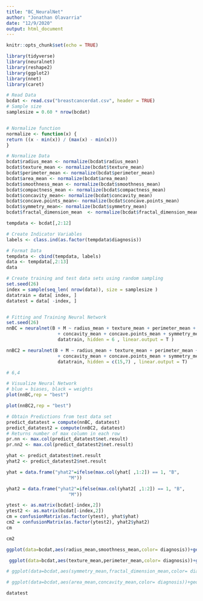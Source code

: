 ```yaml
---
title: "BC_NeuralNet"
author: "Jonathan Olavarria"
date: "12/9/2020"
output: html_document
---
```


```r
knitr::opts_chunk$set(echo = TRUE)
```

```r
library(tidyverse)
library(neuralnet)
library(reshape2)
library(ggplot2)
library(nnet)
library(caret)
```

```r
# Read Data
bcdat <- read.csv("breastcancerdat.csv", header = TRUE)
# Sample size 
samplesize = 0.60 * nrow(bcdat)


# Normalize function
normalize <- function(x) {
return ((x - min(x)) / (max(x) - min(x)))
}

# Normalize Data
bcdat$radius_mean <- normalize(bcdat$radius_mean)
bcdat$texture_mean <- normalize(bcdat$texture_mean)
bcdat$perimeter_mean <- normalize(bcdat$perimeter_mean)
bcdat$area_mean <- normalize(bcdat$area_mean)
bcdat$smoothness_mean <- normalize(bcdat$smoothness_mean)
bcdat$compactness_mean <- normalize(bcdat$compactness_mean)
bcdat$concavity_mean<- normalize(bcdat$concavity_mean)
bcdat$concave.points_mean<- normalize(bcdat$concave.points_mean)
bcdat$symmetry_mean<- normalize(bcdat$symmetry_mean)
bcdat$fractal_dimension_mean  <- normalize(bcdat$fractal_dimension_mean)

tempdata <- bcdat[,2:12]

# Create Indicator Variables
labels <- class.ind(as.factor(tempdata$diagnosis))

# Format Data
tempdata <- cbind(tempdata, labels)
data <- tempdata[,2:13]
data
```


```r
# Create training and test data sets using random sampling
set.seed(26)
index = sample(seq_len( nrow(data)), size = samplesize )
datatrain = data[ index, ]
datatest = data[ -index, ]


# Fitting and Training Neural Network
set.seed(26)
nnBC = neuralnet(B + M ~ radius_mean + texture_mean + perimeter_mean + area_mean +smoothness_mean+compactness_mean
                   + concavity_mean + concave.points_mean + symmetry_mean + fractal_dimension_mean,
                   datatrain, hidden = 6 , linear.output = T )

nnBC2 = neuralnet(B + M ~ radius_mean + texture_mean + perimeter_mean + area_mean +smoothness_mean+compactness_mean
                   + concavity_mean + concave.points_mean + symmetry_mean + fractal_dimension_mean,
                   datatrain, hidden = c(15,7) , linear.output = T)

# 6,4
```

```r
# Visualize Neural Network
# blue = biases, black = weights
plot(nnBC,rep = "best")

```



```r
plot(nnBC2,rep = "best")
```

```r
# Obtain Predictions from test data set
predict_datatest = compute(nnBC, datatest)
predict_datatest2 = compute(nnBC2, datatest) 
# Returns number of max column in each row 
pr.nn <- max.col(predict_datatest$net.result)
pr.nn2 <- max.col(predict_datatest2$net.result)
```

```r
yhat <- predict_datatest$net.result
yhat2 <- predict_datatest2$net.result

yhat = data.frame("yhat2"=ifelse(max.col(yhat[ ,1:2]) == 1, "B",
                       "M"))

yhat2 = data.frame("yhat2"=ifelse(max.col(yhat2[ ,1:2]) == 1, "B",
                       "M"))

ytest <- as.matrix(bcdat[-index,2])
ytest2 <- as.matrix(bcdat[-index,2])
cm = confusionMatrix(as.factor(ytest), yhat$yhat)
cm2 = confusionMatrix(as.factor(ytest2), yhat2$yhat2)
cm
```

```r
cm2
```


```r
ggplot(data=bcdat,aes(radius_mean,smoothness_mean,color= diagnosis))+geom_point() + ggtitle("Radius and Smoothness")
```

```r
 ggplot(data=bcdat,aes(texture_mean,perimeter_mean,color= diagnosis))+geom_point()
```

```r
# ggplot(data=bcdat,aes(symmetry_mean,fractal_dimension_mean,color= diagnosis))+geom_point()
```

```r
# ggplot(data=bcdat,aes(area_mean,concavity_mean,color= diagnosis))+geom_point()
```


```r
datatest
```




